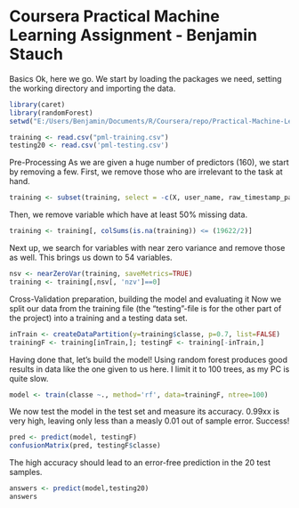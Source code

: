 Coursera Practical Machine Learning Assignment - Benjamin Stauch
========================================================
Basics
Ok, here we go. We start by loading the packages we need, setting the working directory and importing the data.
```r
library(caret)
library(randomForest)
setwd("E:/Users/Benjamin/Documents/R/Coursera/repo/Practical-Machine-Learning-Course")

training <- read.csv("pml-training.csv")
testing20 <- read.csv('pml-testing.csv')
```

Pre-Processing
As we are given a huge number of predictors (160), we start by removing a few. First, we remove those who are irrelevant to the task at hand.
```r
training <- subset(training, select = -c(X, user_name, raw_timestamp_part_1, raw_timestamp_part_2, cvtd_timestamp))
```
Then, we remove variable which have at least 50% missing data.
```r
training <- training[, colSums(is.na(training)) <= (19622/2)]
```
Next up, we search for variables with near zero variance and remove those as well. This brings us down to 54 variables.
```r
nsv <- nearZeroVar(training, saveMetrics=TRUE)
training <- training[,nsv[, 'nzv']==0]
```

Cross-Validation preparation, building the model and evaluating it
Now we split our data from the training file (the "testing"-file is for the other part of the project) into a training and a testing data set.
```r
inTrain <- createDataPartition(y=training$classe, p=0.7, list=FALSE)
trainingF <- training[inTrain,]; testingF <- training[-inTrain,]
```
Having done that, let's build the model! Using random forest produces good results in data like the one given to us here. I limit it to 100 trees, as my PC is quite slow.
```r
model <- train(classe ~., method='rf', data=trainingF, ntree=100)
```
We now test the model in the test set and measure its accuracy. 0.99xx is very high, leaving only less than a measly 0.01 out of sample error. Success!
```r
pred <- predict(model, testingF)
confusionMatrix(pred, testingF$classe)
```
The high accuracy should lead to an error-free prediction in the 20 test samples.
```r
answers <- predict(model,testing20)
answers
```



